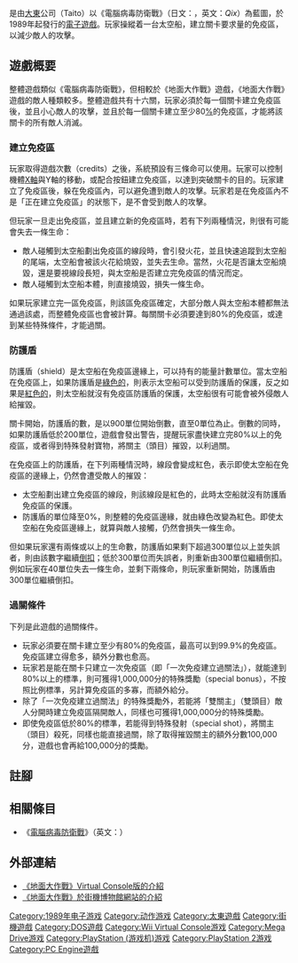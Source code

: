 {{NoteTA
|G1=Games
|1=zh-cn:异形天蚕变; zh-tw:地面大作戰;
|2=zh-cn:激光; zh-tw:雷射; zh-hk:激光;
}}

{{Infobox VG
|title = 地面大作戰
|image = 
|caption = 
| english = Volfied
|developer = [[太東|太東]]
|publisher = {{vgrelease|JP|太東}}
|designer = 
|release = '''街機'''{{vgrelease|JP|1989年}}'''MS-DOS'''{{vgrelease|JP|1991年}}'''PC Engine'''{{vgrelease|JP|1989年12月27日}}'''Mega Drive'''{{vgrelease|JP|1991年1月25日}}'''PlayStation'''{{vgrelease|JP|2001年12月20日}}'''PlayStation 2'''{{vgrelease|JP|2007年3月29日}}
|genre = [[益智遊戲|益智遊戲]]
|modes = [[單人遊戲|單人]]、[[多人遊戲|雙人遊戲]]
|platforms = [[街機|街機]]、[[Mega_Drive|Mega Drive]]、[[PC_Engine|PC Engine]]、[[MS-DOS|MS-DOS]]、[[Playstation|Playstation]]、[[Playstation_2|Playstation 2]]、[[Wii|Wii]]（[[Virtual_Console|Virtual Console]]）
|cabinet = 街機版：直立<br />個人電腦磁碟作業系統：橫立
|arcade system = 
}}

{{vgname|地面大作戰|ja=ヴォルフィード，Volfied|cn=异形天蚕变|tw=地面大作戰<ref>{{cite web|url =http://game.signage-cloud.org/pce_book/preview/?id=21|title =農學社《OH！Pc-Engine特輯2》,P.70|accessdate =2018-12-16|archive-date =2018-12-16|archive-url =https://web.archive.org/web/20181216210830/http://game.signage-cloud.org/pce_book/preview/?id=21|dead-url =no}}</ref><ref>{{cite web|url =http://game.signage-cloud.org/md_book/preview/?id=18|title =農學社《TOP！MEGA-DRIVE特輯4》,P.76|accessdate =2018-12-16|archive-date =2018-12-16|archive-url =https://web.archive.org/web/20181216210828/http://game.signage-cloud.org/md_book/preview/?id=18|dead-url =no}}</ref>}}是由[[大東|大東]]公司（Taito）以《電腦病毒防衛戰》（日文：{{lang|ja|クイックス}}，英文：''Qix''）為藍圖，於1989年起發行的[[電子遊戲|電子遊戲]]。玩家操縱着一台太空船，建立關卡要求量的免疫區，以減少敵人的攻擊。

== 遊戲概要 ==

整體遊戲類似《電腦病毒防衛戰》，但相較於《地面大作戰》遊戲，《地面大作戰》遊戲的敵人種類較多。整體遊戲共有十六關，玩家必須於每一個關卡建立免疫區後，並且小心敵人的攻擊，並且於每一個關卡建立至少80[[百分比|%]]的免疫區，才能將該關卡的所有敵人消滅。

=== 建立免疫區 ===

玩家取得遊戲次數（credits）之後，系統預設有三條命可以使用。玩家可以控制機體[[垂直|X軸]]與Y軸的移動，或配合按鈕建立免疫區，以達到突破關卡的目的。玩家建立了免疫區後，躲在免疫區內，可以避免遭到敵人的攻擊。玩家若是在免疫區內不是「正在建立免疫區」的狀態下，是不會受到敵人的攻擊。

但玩家一旦走出免疫區，並且建立新的免疫區時，若有下列兩種情況，則很有可能會失去一條生命：

* 敵人碰觸到太空船劃出免疫區的線段時，會引發火花，並且快速追蹤到太空船的尾端，太空船會被該火花給燒毀，並失去生命。當然，火花是否讓太空船燒毀，還是要視線段長短，與太空船是否建立完免疫區的情況而定。
* 敵人碰觸到太空船本體，則直接燒毀，損失一條生命。

如果玩家建立完一區免疫區，則該區免疫區確定，大部分敵人與太空船本體都無法通過該處，而整體免疫區也會被計算。每關關卡必須要達到80%的免疫區，或達到某些特殊條件，才能過關。

=== 防護盾 ===

防護盾（shield）是太空船在免疫區邊緣上，可以持有的能量計數單位。當太空船在免疫區上，如果防護盾是[[綠色|綠色的]]，則表示太空船可以受到防護盾的保護，反之如果是[[紅色|紅色的]]，則太空船就沒有免疫區防護盾的保護，太空船很有可能會被外侵敵人給摧毀。

關卡開始，防護盾的數，是以900單位開始倒數，直至0單位為止。倒數的同時，如果防護盾低於200單位，遊戲會發出警告，提醒玩家盡快建立完80%以上的免疫區，或者得到特殊發射寶物，將關主（頭目）摧毀，以利過關。

在免疫區上的防護盾，在下列兩種情況時，線段會變成紅色，表示即使太空船在免疫區的邊緣上，仍然會遭受敵人的摧毀：

* 太空船劃出建立免疫區的線段，則該線段是紅色的，此時太空船就沒有防護盾免疫區的保護。
* 防護盾的單位降至0%，則整體的免疫區邊緣，就由綠色改變為紅色。即使太空船在免疫區邊緣上，就算與敵人接觸，仍然會損失一條生命。

但如果玩家還有兩條或以上的生命數，防護盾如果剩下超過300單位以上並失誤者，則由該數字繼續[[倒數|倒扣]]；低於300單位而失誤者，則重新由300單位繼續倒扣。例如玩家在40單位失去一條生命，並剩下兩條命，則玩家重新開始，防護盾由300單位繼續倒扣。

=== 過關條件 ===

下列是此遊戲的過關條件。

* 玩家必須要在關卡建立至少有80%的免疫區，最高可以到99.9%的免疫區。免疫區建立得愈多，額外分數也愈高。
* 玩家若是能在關卡只建立一次免疫區（即「一次免疫建立過關法」），就能達到80%以上的標準，則可獲得1,000,000分的特殊獎勵（special bonus），不按照比例標準，另計算免疫區的多寡，而額外給分。
* 除了「一次免疫建立過關法」的特殊獎勵外，若能將「雙關主」（雙頭目）敵人分開時建立免疫區隔開敵人，同樣也可獲得1,000,000分的特殊獎勵。
* 即使免疫區低於80%的標準，若能得到特殊發射（special shot），將關主（頭目）殺死，同樣也能直接過關，除了取得摧毀關主的額外分數100,000分，遊戲也會再給100,000分的獎勵。

== 註腳 ==
{{reflist}}

== 相關條目 ==

*《[[電腦病毒防衛戰|電腦病毒防衛戰]]》（英文：{{tsl|en|Qix|''Qix''}}）

== 外部連結 ==

* [https://archive.today/20090106053737/http://vc-pce.com/jpn/j/title/volfied.html 《地面大作戰》Virtual Console版的介紹]
* [http://www.arcade-museum.com/game_detail.php?letter=V&game_id=10345 《地面大作戰》於街機博物館網站的介紹]{{Wayback|url=http://www.arcade-museum.com/game_detail.php?letter=V&game_id=10345 |date=20160412023107 }}

{{DEFAULTSORT:Volfied}}
[[Category:1989年电子游戏|Category:1989年电子游戏]]
[[Category:动作游戏|Category:动作游戏]]
[[Category:太東遊戲|Category:太東遊戲]]
[[Category:街機遊戲|Category:街機遊戲]]
[[Category:DOS遊戲|Category:DOS遊戲]]
[[Category:Wii_Virtual_Console游戏|Category:Wii Virtual Console游戏]]
[[Category:Mega_Drive游戏|Category:Mega Drive游戏]]
[[Category:PlayStation_(游戏机)游戏|Category:PlayStation (游戏机)游戏]]
[[Category:PlayStation_2游戏|Category:PlayStation 2游戏]]
[[Category:PC_Engine遊戲|Category:PC Engine遊戲]]